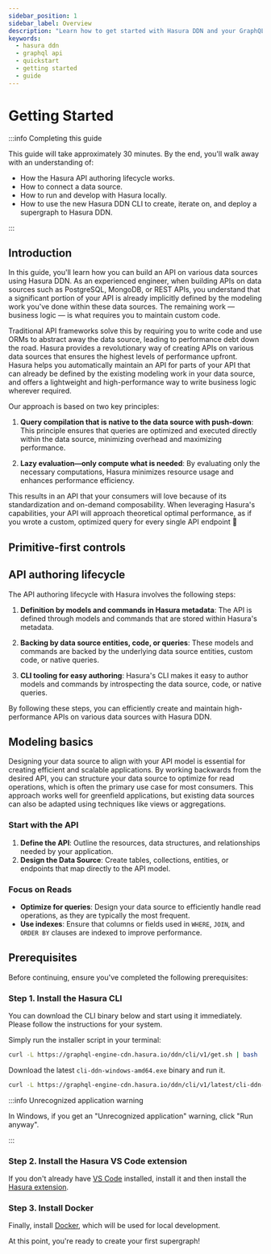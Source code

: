 ```yaml
---
sidebar_position: 1
sidebar_label: Overview
description: "Learn how to get started with Hasura DDN and your GraphQL API."
keywords:
  - hasura ddn
  - graphql api
  - quickstart
  - getting started
  - guide
---
```



# Getting Started

:::info Completing this guide

This guide will take approximately 30 minutes. By the end, you'll walk away with an understanding of:

- How the Hasura API authoring lifecycle works.
- How to connect a data source.
- How to run and develop with Hasura locally.
- How to use the new Hasura DDN CLI to create, iterate on, and deploy a supergraph to Hasura DDN.

:::

## Introduction

In this guide, you'll learn how you can build an API on various data sources using Hasura DDN. As an experienced
engineer, when building APIs on data sources such as PostgreSQL, MongoDB, or REST APIs, you understand that a
significant portion of your API is already implicitly defined by the modeling work you've done within these data
sources. The remaining work — business logic — is what requires you to maintain custom code.

Traditional API frameworks solve this by requiring you to write code and use ORMs to abstract away the data source,
leading to performance debt down the road. Hasura provides a revolutionary way of creating APIs on various data sources
that ensures the highest levels of performance upfront. Hasura helps you automatically maintain an API for parts of your
API that can already be defined by the existing modeling work in your data source, and offers a lightweight and
high-performance way to write business logic wherever required.

Our approach is based on two key principles:

1. **Query compilation that is native to the data source with push-down**: This principle ensures that queries are
   optimized and executed directly within the data source, minimizing overhead and maximizing performance.

2. **Lazy evaluation—only compute what is needed**: By evaluating only the necessary computations, Hasura minimizes
   resource usage and enhances performance efficiency.

This results in an API that your consumers will love because of its standardization and on-demand composability. When
leveraging Hasura's capabilities, your API will approach theoretical optimal performance, as if you wrote a custom,
optimized query for every single API endpoint 🚀

## Primitive-first controls



## API authoring lifecycle

The API authoring lifecycle with Hasura involves the following steps:

1. **Definition by models and commands in Hasura metadata**: The API is defined through models and commands that are
   stored within Hasura's metadata.

2. **Backing by data source entities, code, or queries**: These models and commands are backed by the underlying data
   source entities, custom code, or native queries.

3. **CLI tooling for easy authoring**: Hasura's CLI makes it easy to author models and commands by introspecting the
   data source, code, or native queries.

By following these steps, you can efficiently create and maintain high-performance APIs on various data sources with
Hasura DDN.

## Modeling basics

Designing your data source to align with your API model is essential for creating efficient and scalable applications.
By working backwards from the desired API, you can structure your data source to optimize for read operations, which is
often the primary use case for most consumers. This approach works well for greenfield applications, but existing data
sources can also be adapted using techniques like views or aggregations.

### Start with the API

1. **Define the API**: Outline the resources, data structures, and relationships needed by your application.
2. **Design the Data Source**: Create tables, collections, entities, or endpoints that map directly to the API model.

### Focus on Reads

- **Optimize for queries**: Design your data source to efficiently handle read operations, as they are typically the
  most frequent.
- **Use indexes**: Ensure that columns or fields used in `WHERE`, `JOIN`, and `ORDER BY` clauses are indexed to improve
  performance.

## Prerequisites

Before continuing, ensure you've completed the following prerequisites:

### Step 1. Install the Hasura CLI

You can download the CLI binary below and start using it immediately. Please follow the instructions for your system.

<Tabs groupId="os-preference" className="api-tabs">

<TabItem value="macOS-or-linux" label="macOS and Linux">

Simply run the installer script in your terminal:

```bash
curl -L https://graphql-engine-cdn.hasura.io/ddn/cli/v1/get.sh | bash
```

</TabItem>

<TabItem value="windows" label="Windows">

Download the latest `cli-ddn-windows-amd64.exe` binary and run it.

```bash
curl -L https://graphql-engine-cdn.hasura.io/ddn/cli/v1/latest/cli-ddn-windows-amd64.exe -o ddn.exe
```

:::info Unrecognized application warning

In Windows, if you get an "Unrecognized application" warning, click "Run anyway".

:::

</TabItem>
</Tabs>

### Step 2. Install the Hasura VS Code extension

If you don't already have [VS Code](https://code.visualstudio.com/download) installed, install it and then install the
[Hasura extension](https://marketplace.visualstudio.com/items?itemName=HasuraHQ.hasura).

### Step 3. Install Docker

Finally, install [Docker](https://docs.docker.com/engine/install/), which will be used for local development.

At this point, you're ready to create your first supergraph!
